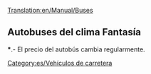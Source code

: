 [[Translation:en/Manual/Buses]]

{{es/Vehículo de carretera|nombre    = Bus MPS Regal
  |imagen    = Bus-MPS Regal.png
  |precio    = 9.840 € (4.920 £)
  |velocidad = 56 km/h (35 mph)
  |coste     = 852 € (426 £)
  |diseño    = 1930
  |duración  = 12
  |capacidad = 31 pasajeros
}}
{{es/Vehículo de carretera|nombre    = Bus Hereford Leopard
  |imagen    = Bus-Hereford Leopard.png
  |precio    = 11.480 € (5.740 £) 
  |velocidad = 88 km/h (55 mph)
  |coste     = 1.200 € (600 £)
  |diseño    = 1964
  |duración  = 15
  |capacidad = 35 pasajeros
}}
{{es/Vehículo de carretera|nombre    = Bus Foster
  |imagen    = Bus-foster.png
  |precio    = 12.300 € (6.150 £)
  |velocidad = 112 km/h (70 mph)
  |coste     = 1.668 € (834 £)
  |diseño    = 1986
  |duración  = 15
  |capacidad = 37 pasajeros
}}
{{es/Vehículo de carretera|nombre    = Superbús Foster MkII
  |imagen    = Bus-Foster MkII Superbus.png
  |precio    = 13,120 € (6.560 £)
  |velocidad = 127 km/h (79 mph)
  |coste     = 2.250 € (1.125 £)
  |diseño    = 2008
  |duración  = 15
  |capacidad = 40 pasajeros
}}

==Autobuses del clima Fantasía==
{{es/Vehículo de carretera|nombre    = Bus Ploddyphut MkI
  |imagen    = Ploddyphut_MkI_Bus.png
  |precio    = *9.840 € (4.920 £)
  |velocidad = 56 km/h
  |coste     = 852 € (426 £)
  |diseño    = 1945
  |duración  = 15
  |capacidad = 30 pasajeros
}}
{{es/Vehículo de carretera|nombre    = Bus Ploddyphut MkII
  |imagen    = Ploddyphut_MkII_Bus.png
  |precio    = *11.480 € (5.740 £)
  |velocidad = 96 km/h
  |coste     = 1.608 € (804 £)
  |diseño    = 1972
  |duración  = 15
  |capacidad = 35 pasajeros
}}
{{es/Vehículo de carretera|nombre    = Bus Ploddyphut MkIII
  |imagen    = Ploddyphut_MkIII_Bus.png
  |precio    = *13.120 € (6.560 £)
  |velocidad = 120 km/h 
  |coste     = 2.250 € (1.125 £)
  |diseño    = 2010
  |duración  = 15
  |capacidad = 38 pasajeros
}}

'''*'''.- El precio del autobús cambia regularmente.

[[Category:es/Vehículos de carretera]]